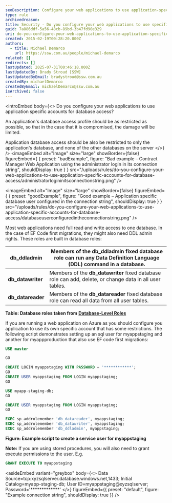 ```yaml
---
seoDescription: Configure your web applications to use application-specific accounts for database access to limit potential damage in case of a compromise.
type: rule
archivedreason:
title: Security - Do you configure your web applications to use specific accounts for database access?
guid: 7a886ddf-5a56-48cb-89bd-3b47fd90e329
uri: do-you-configure-your-web-applications-to-use-application-specific-accounts-for-database-access
created: 2015-02-19T00:28:20.000Z
authors:
  - title: Michael Demarco
    url: https://ssw.com.au/people/michael-demarco
related: []
redirects: []
lastUpdated: 2025-07-31T00:46:18.000Z
lastUpdatedBy: Brady Stroud [SSW]
lastUpdatedByEmail: bradystroud@ssw.com.au
createdBy: michaelDemarco
createdByEmail: michaelDemarco@ssw.com.au
isArchived: false
---
```


<introEmbed
  body={<>
Do you configure your web applications to use application specific accounts for database access?

An application's database access profile should be as restricted as possible, so that in the case that it is compromised, the damage will be limited.

Application database access should be also be restricted to only the application's database, and none of the other databases on the server
  </>}
/>
<imageEmbed
  alt="Image"
  size="large"
  showBorder={false}
  figureEmbed={ {
    preset: "badExample",
    figure: "Bad example – Contract Manager Web Application using the administrator login in its connection string",
    shouldDisplay: true
  } }
  src="/uploads/rules/do-you-configure-your-web-applications-to-use-application-specific-accounts-for-database-access/administratorlogininitsconnectionstring.png"
/>

<imageEmbed
  alt="Image"
  size="large"
  showBorder={false}
  figureEmbed={ {
    preset: "goodExample",
    figure: "Good example – Application specific database user configured in the connection string",
    shouldDisplay: true
  } }
  src="/uploads/rules/do-you-configure-your-web-applications-to-use-application-specific-accounts-for-database-access/databaseuserconfiguredintheconnectionstring.png"
/>

Most web applications need full read and write access to one database. In the case of EF Code first migrations, they might also need DDL admin rights. These roles are built in database roles:

| **db_ddladmin**   | Members of the **db_ddladmin** fixed database role can run any Data Definition Language (DDL) command in a database. |
| ----------------- | -------------------------------------------------------------------------------------------------------------------- |
| **db_datawriter** | Members of the **db_datawriter** fixed database role can add, delete, or change data in all user tables.             |
| **db_datareader** | Members of the **db_datareader** fixed database role can read all data from all user tables.                         |

**Table: Database roles taken from** [**Database-Level Roles**](https://msdn.microsoft.com/en-us/library/ms189121.aspx?WT.mc_id=DP-MVP-33518)

If you are running a web application on Azure as you should configure you application to use its own specific account that has some restrictions. The following script demonstrates setting up an sql user for myappstaging and another for myappproduction that also use EF code first migrations:

```sql
USE master

GO

CREATE LOGIN myappstaging WITH PASSWORD = '************';
GO
CREATE USER myappstaging FROM LOGIN myappstaging;
GO

USE myapp-staging-db;
GO

CREATE USER myappstaging FROM LOGIN myappstaging;
GO

EXEC sp_addrolemember 'db_datareader', myappstaging;
EXEC sp_addrolemember 'db_datawriter', myappstaging;
EXEC sp_addrolemember 'db_ddladmin', myappstaging;
```

**Figure: Example script to create a service user for myappstaging**

**Note:** If you are using stored procedures, you will also need to grant execute permissions to the user. E.g.

```sql
GRANT EXECUTE TO myappstaging
```

<asideEmbed
  variant="greybox"
  body={<>
    Data Source=tcp:xyzsqlserver.database.windows.net,1433; Initial Catalog=myapp-staging-db; User ID=myappstaging@xyzsqlserver; Password='\*\*\*\*\*\*\*\*\*\*\*\*\*'
  </>}
  figureEmbed={{
    preset: "default",
    figure: "Example connection string",
    shouldDisplay: true
  }}
/>
